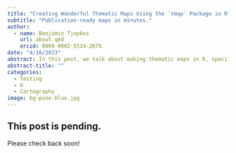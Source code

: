 ```yaml
---
title: "Creating Wonderful Thematic Maps Using the `tmap` Package in R"
subtitle: "Publication-ready maps in minutes."
author:
  - name: Benjamin Tjepkes  
    url: about.qmd
    orcid: 0009-0002-5524-2675
date: "4/16/2023"
abstract: In this post, we talk about making thematic maps in R, specifically with the tmap package. There are several R packages for map creation, but `tmap` allows you to easily develop a thematic map in minutes.
abstract-title: ""
categories:
  - Testing
  - R
  - Cartography
image: bg-pine-blue.jpg
---
```


## This post is pending.

Please check back soon!


